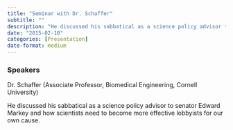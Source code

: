 ```yaml
---
title: "Seminar with Dr. Schaffer"
subtitle: ""
description: "He discussed his sabbatical as a science policy advisor to senator Edward Markey and how scientists need to become more effective lobbyists for our own cause."
date: "2015-02-10"
categories: [Presentation]
date-format: medium 
---
```


### Speakers  
Dr. Schaffer (Associate Professor, Biomedical Engineering, Cornell University)

He discussed his sabbatical as a science policy advisor to senator Edward Markey and how scientists need to become more effective lobbyists for our own cause.

